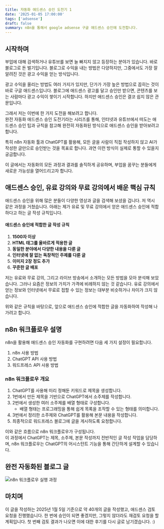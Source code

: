 ```yaml
---
title: 자동화 애드센스 승인 도전기 1
date: '2025-01-05 17:00:00'
tags: ['adsense']
draft: false
summary: n8n을 통해서 google adsense 구글 애드센스 승인에 도전합니다.
---
```


## 시작하며

부업에 대해 검색하거나 유튜브를 보면 늘 빠지지 않고 등장하는 분야가 있습니다. 바로 블로그로 돈 벌기입니다. 블로그로 수익을 내는 방법은 다양하지만, 그중에서도 가장 잘 알려진 것은 광고 수익을 얻는 방식입니다.

광고 수익을 올리는 방법도 여러 가지가 있지만, 단가가 가장 높은 방법으로 꼽히는 것이 바로 구글 애드센스입니다. 블로그에 애드센스 광고를 달고 승인만 받으면, 콘텐츠를 보는 사람마다 광고 수익이 쌓이기 시작합니다. 하지만 애드센스 승인은 결코 쉽지 않은 관문입니다.

그래서 저는 이번에 한 가지 도전을 해보려고 합니다.  
완전 자동화 애드센스 승인 도전기라는 시리즈를 통해, 인터넷과 유튜브에서 떠도는 애드센스 승인 팁과 규칙을 참고해 완전히 자동화된 방식으로 애드센스 승인을 받아보려고 합니다.

특히 n8n 자동화 툴과 ChatGPT를 활용해, 모든 글을 사람이 직접 작성하지 않고 AI가 작성한 글만으로 승인받는 것을 목표로 합니다. 과연 이런 방식이 실제로 통할 수 있을지 궁금합니다.

이 글에서는 자동화의 모든 과정과 결과를 솔직하게 공유하며, 부업을 꿈꾸는 분들에게 새로운 가능성을 열어드리고자 합니다.

## 애드센스 승인, 유료 강의와 무료 강의에서 배운 핵심 규칙

애드센스 승인을 위해 많은 분들이 다양한 영상과 글을 검색해 보셨을 겁니다. 저 역시 같은 과정을 거쳤습니다. 아래는 제가 유료 및 무료 강의에서 얻은 애드센스 승인에 적합하다고 하는 글 작성 규칙입니다.

#### 애드센스 승인에 적합한 글 작성 규칙

1. **1500자 이상**
2. **HTML 태그를 올바르게 적용한 글**
3. **동일한 분야에서 다양한 내용을 다룬 글**
4. **인터넷에 잘 없는 독창적인 주제를 다룬 글**
5. **이미지 2장 정도 추가**
6. **꾸준한 글 배포**

저는 유료와 무료 강의, 그리고 라이브 방송에서 소개하는 모든 방법을 모아 분석해 보았습니다. 그러나 요즘은 정보의 가치가 가격에 비례하지 않는 것 같습니다. 유료 강의에서 얻는 정보와 인터넷에서 무료로 접할 수 있는 정보는 대부분 비슷하거나 차이가 크지 않습니다.

위와 같은 규칙을 바탕으로, 앞으로 애드센스 승인에 적합한 글을 자동화하여 작성해 나가려고 합니다.

## n8n 워크플로우 설명

n8n을 활용해 애드센스 승인 자동화를 구현하려면 다음 세 가지 설정이 필요합니다.

1. n8n 사용 방법
2. ChatGPT API 사용 방법
3. 워드프레스 API 사용 방법

### n8n 워크플로우 개요

1. ChatGPT를 사용해 미리 정해둔 키워드로 제목을 생성합니다.
2. 1번에서 만든 제목을 기반으로 ChatGPT에서 소주제를 작성합니다.
3. 2번에서 생성한 여러 소주제를 배열 형태로 구성합니다.
   - 배열 형태는 프로그래밍을 통해 쉽게 목록을 조작할 수 있는 형태를 의미합니다.
4. 3번에서 정리한 소주제와 ChatGPT를 활용해 본문 내용을 작성합니다.
5. 최종적으로 워드프레스 블로그에 글을 게시하도록 요청합니다.

이와 같은 흐름으로 n8n 워크플로우가 구성됩니다.  
이 과정에서 ChatGPT는 제목, 소주제, 본문 작성까지 전반적인 글 작성 작업을 담당하며, n8n 워크플로우는 ChatGPT의 어시스턴트 기능을 통해 간단하게 설계할 수 있습니다.

## 완전 자동화된 블로그 글

![n8n 워크플로우 실행 과정](/static/images/google-adsense-n8n.gif)

## 마치며

이 글을 작성하는 2025년 1월 5일 기준으로 약 40개의 글을 작성했고, 애드센스 검토 요청을 진행했습니다. 한 번에 승인이 되면 좋겠지만, 그렇지 않더라도 재검토 요청을 할 계획입니다. 첫 번째 검토 결과가 나오면 이에 대한 후기를 다시 글로 남기겠습니다. :)
